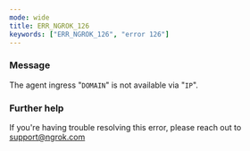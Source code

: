 ```yaml
---
mode: wide
title: ERR_NGROK_126
keywords: ["ERR_NGROK_126", "error 126"]
---
```


### Message

The agent ingress "`DOMAIN`" is not available via "`IP`".

### Further help

If you're having trouble resolving this error, please reach out to [support@ngrok.com](mailto:support@ngrok.com?subject=Help%20with%20ERR_NGROK_126)
